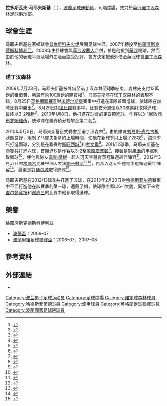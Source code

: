 {{noteTA
|G1=Football
|G2=FAcup
|G3=EPL
|1=zh-hans:刘易斯·沙伊·麦克古根; zh-hk:劉易斯·沙伊·麥古根;
|2=zh-hans:韦斯·摩根; zh-hk:韋斯·摩根;
}}
{{Infobox football biography
| name                 = 拉多斯瓦夫·马耶夫斯基<br>''Radosław Majewski''
| image                = [[File:Radoslaw_Majewski_2014.jpg|220px]]
| caption              =
| fullname             = Radosław Majewski<ref name="Professional retain list & free transfers 2012/13">{{Cite news
 |title       = Professional retain list & free transfers 2012/13
 |url         = http://www.football-league.co.uk/staticFiles/4e/bd/0,,10794~179534,00.pdf
 |publisher   = The Football League
 |format      = PDF
 |date        = 18 May 2013
 |page        = 22
 |accessdate  = 23 June 2013
 |deadurl     = yes
 |archiveurl  = https://web.archive.org/web/20131012034401/http://www.football-league.co.uk/staticFiles/4e/bd/0,,10794~179534,00.pdf
 |archivedate = 2013年10月12日
}}</ref>
| height               = {{convert|1.70|m|ftin|0|abbr=on}}
| birth_date           = {{birth date and age|1986|12|15|df=y}}
| birth_place          = [[波蘭|波蘭]][[普魯斯科夫|普魯斯科夫]]
| currentclub          = [[哈德斯菲尔德足球俱乐部|哈德斯菲爾德]]<br>（由[[诺丁汉森林足球俱乐部|诺丁汉森林]]借用）
| clubnumber           = <!--28-->45
| position             = [[中場_(足球)|中場]]
| youthyears1          =
| youthclubs1          =
| years1               = 2002-2007
| clubs1               = [[普魯斯科夫火炬足球俱乐部|普魯斯科夫火炬]]
| caps1                =
| goals1               =
| years2               = 2007-2008
| clubs2               = [[大波蘭地區格羅濟斯克德斯科博利亞足球俱乐部|格羅濟斯克德斯科博利亞]]
| caps2                = 42
| goals2               = 4
| years3               = 2008-2010
| clubs3               = [[華沙波蘭人足球俱樂部|華沙波蘭人]]
| caps3                = 29
| goals3               = 1
| years4               = 2009-2010
| clubs4               = → [[诺丁汉森林足球俱乐部|诺丁汉森林]]
| caps4                = 35
| goals4               = 3
| years5               = 2010-
| clubs5               = [[诺丁汉森林足球俱乐部|诺丁汉森林]]
| caps5                = 109
| goals5               = 13
| years6               = 2014-2015
| clubs6               = → [[哈德斯菲尔德足球俱乐部|哈德斯菲爾德]]
| caps6                = 5
| goals6               = 0
| nationalyears1       =
| nationalteam1        = [[波蘭21歲以下國家足球隊|波蘭U21]]
| nationalcaps1        = 9
| nationalgoals1       = 1
| nationalyears2       = 2007-2013
| nationalteam2        = [[波蘭國家足球隊|波蘭]]
| nationalcaps2        = 9
| nationalgoals2       = 0
| club-update          = 2014年9月29日 (一) 03:23 (UTC)
| nationalteam-update  = 16 August 2010
}}

'''拉多斯瓦夫·马耶夫斯基'''（{{lang-pl|'''Radosław Majewski'''}}，{{bd|1986年|12月15日|catIdx=F}}），[[波蘭|波蘭]][[足球|足球]][[運動員|運動員]]，司職[[中場_(足球)|中場]]，效力於[[英冠|英冠]][[诺丁汉森林足球俱乐部|诺丁汉森林足球俱乐部]]。

==球會生涯==
马耶夫斯基在家鄉球會[[普魯斯科夫火炬足球俱乐部|普魯斯科夫火炬]]展開足球生涯，2007年轉投至[[大波蘭地區格羅濟斯克德斯科博利亞足球俱乐部|格羅濟斯克德斯科博利亞]]。2008年由於球會與[[華沙波蘭人足球俱樂部|華沙波蘭人]]合併，於是他搬到[[華沙|華沙]]踢球，然而由於他的表現平淡及場外生活而飽受批評，會方決定把他外借至英冠球會[[诺丁汉森林足球俱乐部|诺丁汉森林]]。

===诺丁汉森林===
2009年7月23日，马耶夫斯基被外借至诺丁汉森林至球季結束，森林先支付13萬鎊的租借費，另設有約100萬鎊的購買權<ref>{{cite news| title = Polish star joins Forest on loan| url = http://news.bbc.co.uk/sport1/hi/football/teams/n/nottm_forest/8164390.stm| publisher = BBC| work = BBC Sport| date = 23 July 2009| accessdate = 27 July 2009}}</ref>。马耶夫斯基在诺丁汉森林的表現不錯，8月25日[[英格蘭聯賽盃|英格蘭聯賽盃]]對[[米德尔斯堡足球俱乐部|米德尔斯堡]]賽事中打進在球隊首顆進球，使球隊在加時比賽中勝出<ref>{{cite web|url=http://news.bbc.co.uk/sport1/hi/football/league_cup/8203626.stm|title=Nottm Forest 2–1 Middlesbrough|publisher=BBC|work=BBC Sport|date=25 August 2009|accessdate=26 August 2009|archive-date=2013-06-01|archive-url=https://web.archive.org/web/20130601144721/http://news.bbc.co.uk/sport1/hi/football/league_cup/8203626.stm|dead-url=no}}</ref>。8月29日對[[德比郡足球俱乐部|德比郡]]賽事中，比賽首分鐘便以30碼遠射取得進球，最終以3-2獲勝<ref>{{cite news|title=Passions boil over as Nottingham Forest take local bragging rights|url=http://www.guardian.co.uk/football/2009/aug/29/championship-nottingham-forest-derby-county|work=The Observer|publisher=Guardian Media Group|date=29 August 2009|accessdate=18 October 2013|first=Jeremy|last=Alexander|archive-date=2009-09-01|archive-url=https://web.archive.org/web/20090901140020/http://www.guardian.co.uk/football/2009/aug/29/championship-nottingham-forest-derby-county|dead-url=no}}</ref>。2010年1月8日，他打進在球會的第四顆進球，作客以3-1擊敗[[西布罗姆维奇足球俱乐部|西布罗姆维奇]]，使球隊在聯賽積分榜攀至第二名<ref>{{cite web|url=http://news.bbc.co.uk/sport1/hi/football/eng_div_1/8439955.stm|title=West Brom 1–3 Nottm Forest|publisher=BBC|work=BBC Sport|date=8 January 2010 |accessdate=9 January 2010}}</ref>。

2010年5月5日，马耶夫斯基正式轉會至诺丁汉森林<ref>{{cite web| title = Forest wrap up deal for Majewski| url = http://news.bbc.co.uk/sport2/low/football/teams/n/nottm_forest/8661900.stm| publisher = BBC Sport| date = 5 May 2010| accessdate = 7 May 2010| archive-date = 2010-05-10| archive-url = https://web.archive.org/web/20100510044949/http://news.bbc.co.uk/sport2/low/football/teams/n/nottm_forest/8661900.stm| dead-url = no}}</ref>。由於隊友[[刘易斯·麦克古根|刘易斯·麦克古根]]狀態良好，限制了马耶夫斯基的上場時間，使他在新球季只上場了28次<ref name=sb1011>{{cite web |url=http://www.soccerbase.com/players/player.sd?player_id=49177&season_id=140 |title=Games played by Radoslaw Majewski in 2010/2011 |work=Soccerbase |publisher=Centurycomm |accessdate=11 February 2014 |archive-date=2019-11-30 |archive-url=https://web.archive.org/web/20191130202112/https://www.soccerbase.com/players/player.sd?player_id=49177&season_id=140 |dead-url=no }}</ref>，該球季只打進兩球，分別是在聯賽對[[斯旺西城足球俱乐部|斯旺西城]]<ref>{{cite news|title=Nott'm Forest 3–1 Swansea|url=http://news.bbc.co.uk/sport1/hi/football/eng_div_1/9021311.stm|publisher=BBC|work=BBC Sport|date=25 September 2010|accessdate=26 October 2011}}</ref>和[[考文垂足球俱乐部|考文垂]]<ref>{{cite news|title=Nott'm Forest 2–1 Coventry|url=http://news.bbc.co.uk/sport1/hi/football/eng_div_1/9156245.stm|publisher=BBC|work=BBC Sport|date=9 November 2010|accessdate=26 October 2011}}</ref>。2011/12球季，马耶夫斯基在聯賽共打進六球，首顆進球是作客以3-2擊敗[[南安普顿足球俱乐部|南安普顿]]<ref>{{cite news|title=Rickie Lambert's hat-trick helps Southampton beat Nottingham Forest|url=http://www.guardian.co.uk/football/2011/sep/10/southampton-nottingham-forest-championship|publisher=The Guardian|work=guardian.co.uk|location=London|first=Barney|last=Ronay|date=10 September 2011|accessdate=26 October 2011}}</ref>，接著是對[[黑池足球會|黑池]]的半窩利致勝球<ref>{{cite news|title=Blackpool 1 Nottingham Forest 2: Majewski grabs win for Cotterill to shatter Tangerine dreams|url=http://www.dailymail.co.uk/sport/football/article-2052159/Blackpool-1-Nottingham-Forest-2-Majewski-bags-win-Cotterill-shatter-Tangerine-dreams.html|publisher=Daily Mail|date=22 October 2011|accessdate=26 October 2011|archive-date=2016-08-20|archive-url=https://web.archive.org/web/20160820055713/http://www.dailymail.co.uk/sport/football/article-2052159/Blackpool-1-Nottingham-Forest-2-Majewski-bags-win-Cotterill-shatter-Tangerine-dreams.html|dead-url=no}}</ref>，使他與隊友[[韋斯·摩根|韋斯·摩根]]一起入選天空體育英冠每週最佳陣容<ref>{{cite news|title=FL Team of the Week|url=http://www1.skysports.com/football/news/12040/7265231/FL-Team-of-the-Week|publisher=British Sky Broadcasting|work=Sky Sports|date=25 October 2011|accessdate=26 October 2011|archive-date=2020-08-03|archive-url=https://web.archive.org/web/20200803121928/https://www.skysports.com/football/news/12040/7265231/FL-Team-of-the-Week|dead-url=no}}</ref>。2012年3月31日對[[水晶宫足球俱乐部|水晶宫]]比賽中個人大演[[帽子戲法|帽子戲法]]<ref>{{cite news|title=Crystal Palace 0 Nottingham Forest 3: Hat-trick hero Majewski boosts survival chances|url=http://www.dailymail.co.uk/sport/football/article-2123148/Crystal-Palace-0-Nottingham-Forest-3-Hat-trick-hero-Majewski-boosts-survival-chances.html|date=31 March 2012|accessdate=31 March 2012|publisher=Daily Mail|archive-date=2017-03-08|archive-url=https://web.archive.org/web/20170308225022/http://www.dailymail.co.uk/sport/football/article-2123148/Crystal-Palace-0-Nottingham-Forest-3-Hat-trick-hero-Majewski-boosts-survival-chances.html|dead-url=no}}</ref><ref>{{cite news|title=Crystal Palace vs Nottm Forest: Magic Majewski fires Forest|url=http://www.thisiscroydontoday.co.uk/Crystal-Palace-vs-Nottm-Forest-Magic-Majewski/story-15678761-detail/story.html|publisher=Northcliffe Media|work=thisiscroydontoday.co.uk|date=31 March 2012|accessdate=31 March 2012|deadurl=yes|archiveurl=https://web.archive.org/web/20120418124909/http://www.thisiscroydontoday.co.uk/Crystal-Palace-vs-Nottm-Forest-Magic-Majewski/story-15678761-detail/story.html|archivedate=2012年4月18日}}</ref>，再次入選天空體育英冠每週最佳陣容<ref>{{cite news|title=FL Team of the Week|url=http://www1.skysports.com/football/news/11689/7648250/FL-Team-of-the-Week|first=James|last=Pearson|publisher=Sky Sports|date=3 April 2012|accessdate=4 April 2012|archive-date=2020-08-03|archive-url=https://web.archive.org/web/20200803124338/https://www.skysports.com/football/news/11689/7648250/FL-Team-of-the-Week|dead-url=no}}</ref>。最後是對[[赫尔城足球俱乐部|赫尔城]]取得進球<ref>{{cite news|title=Hull City 2 Nottingham Forest 1: Tigers sign off at KC with third straight home win|url=http://www.thisishullandeastriding.co.uk/Hull-City-2-Nottingham-Forest-1-Tigers-sign-KC/story-15875099-detail/story.html|publisher=Hull Daily Mail|date=21 April 2012|accessdate=21 April 2012|deadurl=yes|archiveurl=https://web.archive.org/web/20120423071116/http://www.thisishullandeastriding.co.uk/Hull-City-2-Nottingham-Forest-1-Tigers-sign-KC/story-15875099-detail/story.html|archivedate=2012年4月23日}}</ref>。

马耶夫斯基在2012/13球季共打進了五球，在2013年2月20日對[[哈德斯菲尔德足球俱乐部|哈德斯菲尔德]]賽事中不但打進他在該賽季的第一球，還戴了帽，使球隊主場以6-1大勝。緊接下來對[[查尔顿竞技足球俱乐部|查尔顿竞技]]和[[谢周三足球俱乐部|谢周三]]的比賽中他都取得進球。

==榮譽==
;格羅濟斯克德斯科博利亞
* [[波蘭盃|波蘭盃]]：2006–07
* [[波蘭甲組足球聯賽盃|波蘭甲組足球聯賽盃]]：2006–07、2007–08

==參考資料==
{{reflist|2}}

== 外部連結 ==
* {{soccerbase|49177|拉多斯瓦夫·马耶夫斯基}}

{{DEFAULTSORT:Majewski, Radoslaw}}
[[Category:波兰男子足球运动员|Category:波兰男子足球运动员]]
[[Category:足球中場|Category:足球中場]]
[[Category:諾定咸森林球員|Category:諾定咸森林球員]]
[[Category:哈德斯菲爾德球員|Category:哈德斯菲爾德球員]]
[[Category:波甲球員|Category:波甲球員]]
[[Category:英格蘭足球聯賽球員|Category:英格蘭足球聯賽球員]]
[[Category:波蘭國家足球隊球員|Category:波蘭國家足球隊球員]]